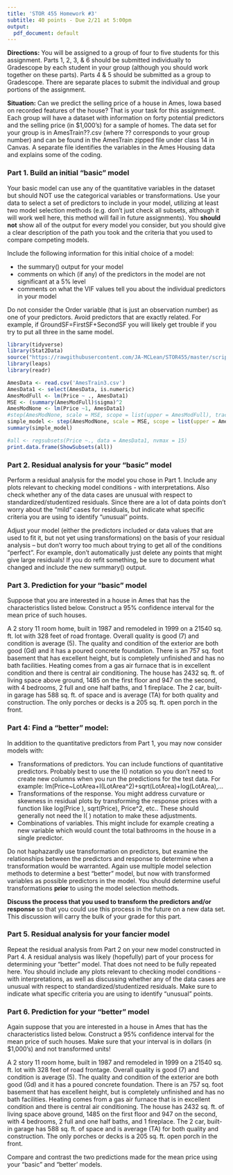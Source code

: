---
title: 'STOR 455 Homework #3'
subtitle: 40 points - Due 2/21 at 5:00pm
output:
  pdf_document: default
---

__Directions:__ You will be assigned to a group of four to five students for this assignment. Parts 1, 2, 3, & 6 should be submitted individually to Gradescope by each student in your group (although you should work together on these parts). Parts 4 & 5 should be submitted as a group to Gradescope. There are separate places to submit the individual and group portions of the assignment. 
    
__Situation:__ Can we predict the selling price of a house in Ames, Iowa based on recorded features of the house? That is your task for this assignment. Each group will have a dataset with information on forty potential predictors and the selling price (in $1,000’s) for a sample of homes. The data set for your group is in AmesTrain??.csv (where ?? corresponds to your group number) and can be found in the AmesTrain zipped file under class 14 in Canvas. A separate file identifies the variables in the Ames Housing data and explains some of the coding.

### Part 1. Build an initial “basic” model    
Your basic model can use any of the quantitative variables in the dataset but should NOT use the categorical variables or transformations. Use your data to select a set of predictors to include in your model, utilizing at least two model selection methods (e.g. don’t just check all subsets, although it will work well here, this method will fail in future assignments). You **should not** show all of the output for every model you consider, but you should give a clear description of the path you took and the criteria that you used to compare competing models.

Include the following information for this initial choice of a model:

* the summary() output for your model
* comments on which (if any) of the predictors in the model are not significant at a 5% level
* comments on what the VIF values tell you about the individual predictors in your model
    
Do not consider the Order variable (that is just an observation number) as one of your predictors. Avoid predictors that are exactly related. For example, if GroundSF=FirstSF+SecondSF you will likely get trouble if you try to put all three in the same model. 
```{r}
library(tidyverse)
library(Stat2Data)
source("https://rawgithubusercontent.com/JA-MCLean/STOR455/master/scripts/ShowSubsets.R")
library(leaps)
library(readr)

AmesData <- read.csv('AmesTrain3.csv')
AmesData1 <- select(AmesData, is.numeric)
AmesModFull <- lm(Price ~ ., AmesData1)
MSE <- (summary(AmesModFull)$sigma)^2
AmesModNone <- lm(Price ~1, AmesData1)
#step(AmesModNone, scale = MSE, scope = list(upper = AmesModFull), trace = FALSE)
simple_model <- step(AmesModNone, scale = MSE, scope = list(upper = AmesModFull), direction = 'forward')
summary(simple_model)

#all <- regsubsets(Price ~., data = AmesData1, nvmax = 15)
print.data.frame(ShowSubsets(all))

```

### Part 2. Residual analysis for your "basic" model    
Perform a residual analysis for the model you chose in Part 1. Include any plots relevant to checking model conditions - with interpretations. Also check whether any of the data cases are unusual with respect to standardized/studentized residuals. Since there are a lot of data points don’t worry about the “mild” cases for residuals, but indicate what specific criteria you are using to identify “unusual” points. 
   
Adjust your model (either the predictors included or data values that are used to fit it, but not yet using transformations) on the basis of your residual analysis – but don’t worry too much about trying to get all of the conditions “perfect”.  For example, don’t automatically just delete any points that might give large residuals! If you do refit something, be sure to document what changed and include the new summary() output.

### Part 3. Prediction for your "basic" model

Suppose that you are interested in a house in Ames that has the characteristics listed below. Construct a 95% confidence interval for the mean price of such houses.

A 2 story 11 room home, built in 1987 and remodeled in 1999 on a 21540 sq. ft. lot with 328 feet of road frontage. Overall quality is good (7) and condition is average (5). The quality and condition of the exterior are both good (Gd) and it has a poured concrete foundation. There is an 757 sq. foot basement that has excellent height, but is completely unfinished and has no bath facilities. Heating comes from a gas air furnace that is in excellent condition and there is central air conditioning. The house has 2432 sq. ft. of living space above ground, 1485 on the first floor and 947 on the second, with 4 bedrooms, 2 full and one half baths, and 1 fireplace. The 2 car, built-in garage has 588 sq. ft. of space and is average (TA) for both quality and construction. The only porches or decks is a 205 sq. ft. open porch in the front. 
    
### Part 4: Find a “better" model:    
    
In addition to the quantitative predictors from Part 1, you may now consider models with:     

* Transformations of predictors. You can include functions of quantitative predictors. Probably best to use the I() notation so you don’t need to create new columns when you run the predictions for the test data. For example:      lm(Price~LotArea+I(LotArea^2)+sqrt(LotArea)+log(LotArea),... 
* Transformations of the response. You might address curvature or skewness in residual plots by transforming the response prices with a function like log(Price ), sqrt(Price), Price^2, etc..  These should generally not need the I( ) notation to make these adjustments.
* Combinations of variables. This might include for example creating a new variable which would count the total bathrooms in the house in a single predictor.  

Do not haphazardly use transformation on predictors, but examine the relationships between the predictors and response to determine when a transformation would be warranted. Again use multiple model selection methods to determine a best "better" model, but now with transformed variables as possible predictors in the model. You should determine useful transformations **prior** to using the model selection methods.

__Discuss the process that you used to transform the predictors and/or response__ so that you could use this process in the future on a new data set. This discussion will carry the bulk of your grade for this part.

### Part 5. Residual analysis for your fancier model   

Repeat the residual analysis from Part 2 on your new model constructed in Part 4. A residual analysis was likely (hopefully) part of your process for determining your "better" model. That does not need to be fully repeated here. You should include any plots relevant to checking model conditions - with interpretations, as well as discussing whether any of the data cases are unusual with respect to standardized/studentized residuals. Make sure to indicate what specific criteria you are using to identify “unusual” points.

### Part 6. Prediction for your "better" model  

Again suppose that you are interested in a house in Ames that has the characteristics listed below. Construct a 95% confidence interval for the mean price of such houses. Make sure that your interval is in dollars (in $1,000’s) and not transformed units!

A 2 story 11 room home, built in 1987 and remodeled in 1999 on a 21540 sq. ft. lot with 328 feet of road frontage. Overall quality is good (7) and condition is average (5). The quality and condition of the exterior are both good (Gd) and it has a poured concrete foundation. There is an 757 sq. foot basement that has excellent height, but is completely unfinished and has no bath facilities. Heating comes from a gas air furnace that is in excellent condition and there is central air conditioning. The house has 2432 sq. ft. of living space above ground, 1485 on the first floor and 947 on the second, with 4 bedrooms, 2 full and one half baths, and 1 fireplace. The 2 car, built-in garage has 588 sq. ft. of space and is average (TA) for both quality and construction. The only porches or decks is a 205 sq. ft. open porch in the front. 

Compare and contrast the two predictions made for the mean price using your "basic" and "better' models.